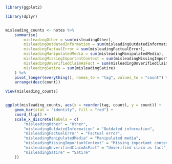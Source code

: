 ```r
library(ggplot2)

library(dplyr)


misleading_counts <- notes %>%
    summarise(
        misleadingOther = sum(misleadingOther),
        misleadingOutdatedInformation = sum(misleadingOutdatedInformation),
        misleadingFactualError = sum(misleadingFactualError),
        misleadingManipulatedMedia = sum(misleadingManipulatedMedia),
        misleadingMissingImportantContext = sum(misleadingMissingImportantContext),
        misleadingUnverifiedClaimAsFact = sum(misleadingUnverifiedClaimAsFact),
        misleadingSatire = sum(misleadingSatire)
    ) %>%
    pivot_longer(everything(), names_to = "tag", values_to = "count") %>%
    arrange(desc(count))

View(misleading_counts)


ggplot(misleading_counts, aes(x = reorder(tag, count), y = count)) +
    geom_bar(stat = "identity", fill = "red") +
    coord_flip() +
    scale_x_discrete(labels = c(
        "misleadingOther" = "Other",
        "misleadingOutdatedInformation" = "Outdated information",
        "misleadingFactualError" = "Factual error",
        "misleadingManipulatedMedia" = "Manipulated media",
        "misleadingMissingImportantContext" = "Missing importamt context",
        "misleadingUnverifiedClaimAsFact" = "Unverified claim as fact",
        "misleadingSatire" = "Satire"
    ))
```